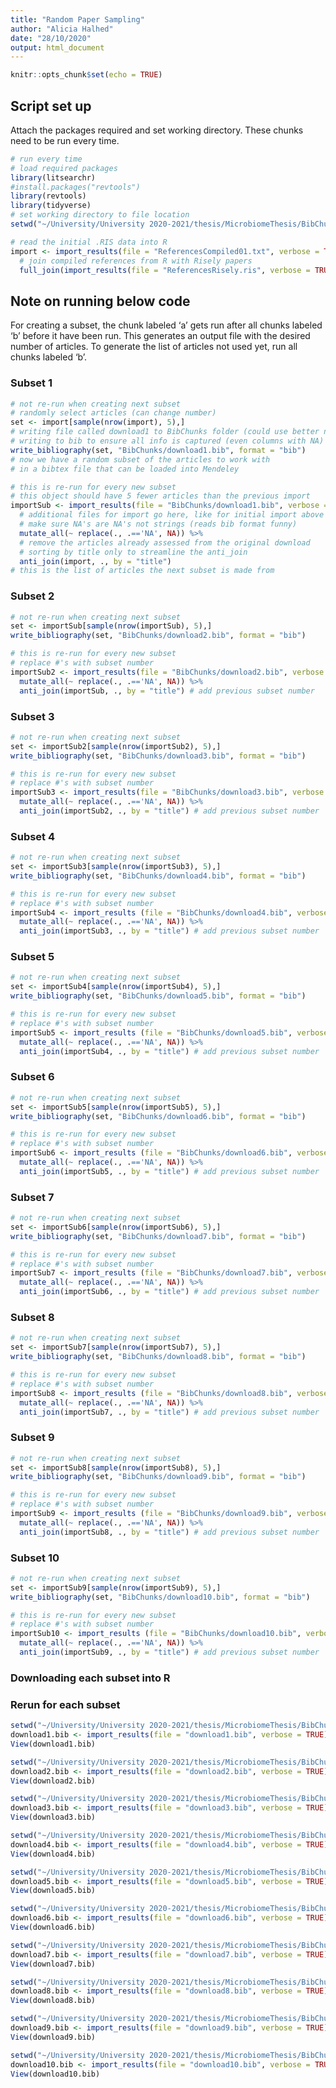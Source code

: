 ```yaml
---
title: "Random Paper Sampling"
author: "Alicia Halhed"
date: "28/10/2020"
output: html_document
---
```


```r
knitr::opts_chunk$set(echo = TRUE)
```


## Script set up
Attach the packages required and set working directory. These chunks need to be run every time.

```r
# run every time
# load required packages
library(litsearchr)
#install.packages("revtools")
library(revtools)
library(tidyverse)
# set working directory to file location
setwd("~/University/University 2020-2021/thesis/MicrobiomeThesis/BibChunks")
```

```r
# read the initial .RIS data into R
import <- import_results(file = "ReferencesCompiled01.txt", verbose = TRUE) %>%
  # join compiled references from R with Risely papers
  full_join(import_results(file = "ReferencesRisely.ris", verbose = TRUE))
```

## Note on running below code
For creating a subset, the chunk labeled 'a' gets run after all chunks labeled 'b' before it have been run. This generates an output file with the desired number of articles. To generate the list of articles not used yet, run all chunks labeled 'b'.

### Subset 1

```r
# not re-run when creating next subset
# randomly select articles (can change number)
set <- import[sample(nrow(import), 5),]
# writing file called download1 to BibChunks folder (could use better names)
# writing to bib to ensure all info is captured (even columns with NA)
write_bibliography(set, "BibChunks/download1.bib", format = "bib") 
# now we have a random subset of the articles to work with
# in a bibtex file that can be loaded into Mendeley
```

```r
# this is re-run for every new subset
# this object should have 5 fewer articles than the previous import
importSub <- import_results(file = "BibChunks/download1.bib", verbose = TRUE) %>%
  # additional files for import go here, like for initial import above
  # make sure NA's are NA's not strings (reads bib format funny)
  mutate_all(~ replace(., .=='NA', NA)) %>%
  # remove the articles already assessed from the original download
  # sorting by title only to streamline the anti_join
  anti_join(import, ., by = "title")
# this is the list of articles the next subset is made from
```

### Subset 2

```r
# not re-run when creating next subset
set <- importSub[sample(nrow(importSub), 5),]
write_bibliography(set, "BibChunks/download2.bib", format = "bib") 
```

```r
# this is re-run for every new subset
# replace #'s with subset number
importSub2 <- import_results(file = "BibChunks/download2.bib", verbose = TRUE) %>%
  mutate_all(~ replace(., .=='NA', NA)) %>%
  anti_join(importSub, ., by = "title") # add previous subset number
```

### Subset 3

```r
# not re-run when creating next subset
set <- importSub2[sample(nrow(importSub2), 5),]
write_bibliography(set, "BibChunks/download3.bib", format = "bib") 
```

```r
# this is re-run for every new subset
# replace #'s with subset number
importSub3 <- import_results(file = "BibChunks/download3.bib", verbose = TRUE) %>%
  mutate_all(~ replace(., .=='NA', NA)) %>%
  anti_join(importSub2, ., by = "title") # add previous subset number
```


### Subset 4

```r
# not re-run when creating next subset
set <- importSub3[sample(nrow(importSub3), 5),]
write_bibliography(set, "BibChunks/download4.bib", format = "bib") 
```

```r
# this is re-run for every new subset
# replace #'s with subset number
importSub4 <- import_results (file = "BibChunks/download4.bib", verbose = TRUE) %>%
  mutate_all(~ replace(., .=='NA', NA)) %>%
  anti_join(importSub3, ., by = "title") # add previous subset number
```

### Subset 5

```r
# not re-run when creating next subset
set <- importSub4[sample(nrow(importSub4), 5),]
write_bibliography(set, "BibChunks/download5.bib", format = "bib") 
```

```r
# this is re-run for every new subset
# replace #'s with subset number
importSub5 <- import_results (file = "BibChunks/download5.bib", verbose = TRUE) %>%
  mutate_all(~ replace(., .=='NA', NA)) %>%
  anti_join(importSub4, ., by = "title") # add previous subset number
```

### Subset 6

```r
# not re-run when creating next subset
set <- importSub5[sample(nrow(importSub5), 5),]
write_bibliography(set, "BibChunks/download6.bib", format = "bib") 
```

```r
# this is re-run for every new subset
# replace #'s with subset number
importSub6 <- import_results (file = "BibChunks/download6.bib", verbose = TRUE) %>%
  mutate_all(~ replace(., .=='NA', NA)) %>%
  anti_join(importSub5, ., by = "title") # add previous subset number
```

### Subset 7

```r
# not re-run when creating next subset
set <- importSub6[sample(nrow(importSub6), 5),]
write_bibliography(set, "BibChunks/download7.bib", format = "bib") 
```

```r
# this is re-run for every new subset
# replace #'s with subset number
importSub7 <- import_results (file = "BibChunks/download7.bib", verbose = TRUE) %>%
  mutate_all(~ replace(., .=='NA', NA)) %>%
  anti_join(importSub6, ., by = "title") # add previous subset number
```

### Subset 8

```r
# not re-run when creating next subset
set <- importSub7[sample(nrow(importSub7), 5),]
write_bibliography(set, "BibChunks/download8.bib", format = "bib") 
```

```r
# this is re-run for every new subset
# replace #'s with subset number
importSub8 <- import_results (file = "BibChunks/download8.bib", verbose = TRUE) %>%
  mutate_all(~ replace(., .=='NA', NA)) %>%
  anti_join(importSub7, ., by = "title") # add previous subset number
```

### Subset 9

```r
# not re-run when creating next subset
set <- importSub8[sample(nrow(importSub8), 5),]
write_bibliography(set, "BibChunks/download9.bib", format = "bib") 
```

```r
# this is re-run for every new subset
# replace #'s with subset number
importSub9 <- import_results (file = "BibChunks/download9.bib", verbose = TRUE) %>%
  mutate_all(~ replace(., .=='NA', NA)) %>%
  anti_join(importSub8, ., by = "title") # add previous subset number
```

### Subset 10

```r
# not re-run when creating next subset
set <- importSub9[sample(nrow(importSub9), 5),]
write_bibliography(set, "BibChunks/download10.bib", format = "bib") 
```

```r
# this is re-run for every new subset
# replace #'s with subset number
importSub10 <- import_results (file = "BibChunks/download10.bib", verbose = TRUE) %>%
  mutate_all(~ replace(., .=='NA', NA)) %>%
  anti_join(importSub9, ., by = "title") # add previous subset number
```

### Downloading each subset into R
### Rerun for each subset

```r
setwd("~/University/University 2020-2021/thesis/MicrobiomeThesis/BibChunks")
download1.bib <- import_results(file = "download1.bib", verbose = TRUE)
View(download1.bib)
```

```r
setwd("~/University/University 2020-2021/thesis/MicrobiomeThesis/BibChunks")
download2.bib <- import_results(file = "download2.bib", verbose = TRUE)
View(download2.bib)
```

```r
setwd("~/University/University 2020-2021/thesis/MicrobiomeThesis/BibChunks")
download3.bib <- import_results(file = "download3.bib", verbose = TRUE)
View(download3.bib)
```

```r
setwd("~/University/University 2020-2021/thesis/MicrobiomeThesis/BibChunks")
download4.bib <- import_results(file = "download4.bib", verbose = TRUE)
View(download4.bib)
```

```r
setwd("~/University/University 2020-2021/thesis/MicrobiomeThesis/BibChunks")
download5.bib <- import_results(file = "download5.bib", verbose = TRUE)
View(download5.bib)
```

```r
setwd("~/University/University 2020-2021/thesis/MicrobiomeThesis/BibChunks")
download6.bib <- import_results(file = "download6.bib", verbose = TRUE)
View(download6.bib)
```

```r
setwd("~/University/University 2020-2021/thesis/MicrobiomeThesis/BibChunks")
download7.bib <- import_results(file = "download7.bib", verbose = TRUE)
View(download7.bib)
```

```r
setwd("~/University/University 2020-2021/thesis/MicrobiomeThesis/BibChunks")
download8.bib <- import_results(file = "download8.bib", verbose = TRUE)
View(download8.bib)
```

```r
setwd("~/University/University 2020-2021/thesis/MicrobiomeThesis/BibChunks")
download9.bib <- import_results(file = "download9.bib", verbose = TRUE)
View(download9.bib)
```

```r
setwd("~/University/University 2020-2021/thesis/MicrobiomeThesis/BibChunks")
download10.bib <- import_results(file = "download10.bib", verbose = TRUE)
View(download10.bib)
```
